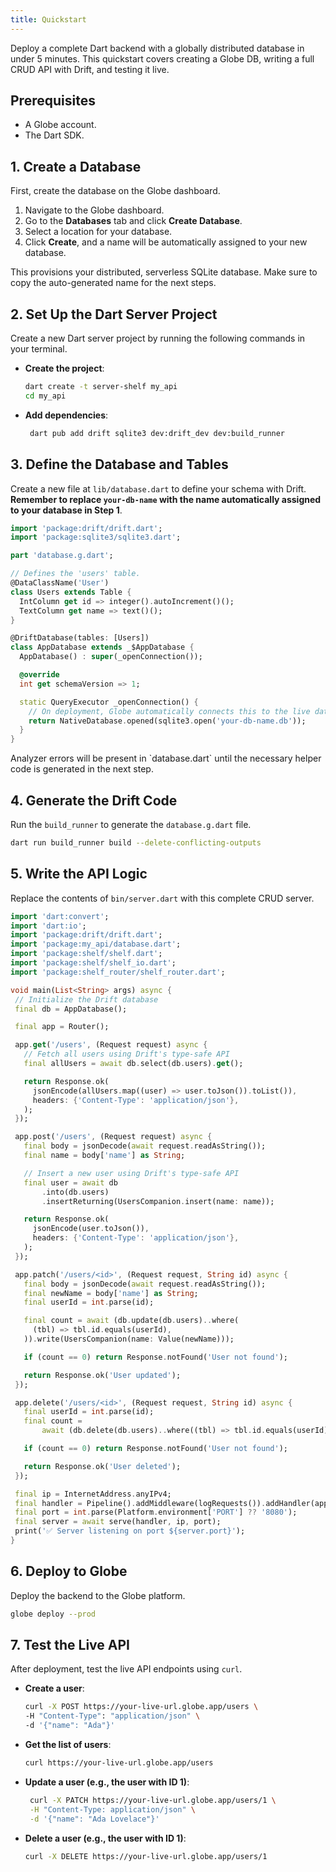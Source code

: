 ```yaml
---
title: Quickstart
---
```


Deploy a complete Dart backend with a globally distributed database in under 5 minutes. This quickstart covers creating a Globe DB, writing a full CRUD API with Drift, and testing it live.

## Prerequisites

- A Globe account.
- The Dart SDK.

## 1. Create a Database

First, create the database on the Globe dashboard.

1. Navigate to the Globe dashboard.
2. Go to the **Databases** tab and click **Create Database**.
3. Select a location for your database.
4. Click **Create**, and a name will be automatically assigned to your new database.

This provisions your distributed, serverless SQLite database. Make sure to copy the auto-generated name for the next steps.

## 2. Set Up the Dart Server Project

Create a new Dart server project by running the following commands in your terminal.

- **Create the project**:

  ```bash
  dart create -t server-shelf my_api
  cd my_api
  ```

- **Add dependencies**:
  ```bash
   dart pub add drift sqlite3 dev:drift_dev dev:build_runner
  ```

## 3. Define the Database and Tables

Create a new file at `lib/database.dart` to define your schema with Drift. **Remember to replace `your-db-name` with the name automatically assigned to your database in Step 1**.

```dart
import 'package:drift/drift.dart';
import 'package:sqlite3/sqlite3.dart';

part 'database.g.dart';

// Defines the 'users' table.
@DataClassName('User')
class Users extends Table {
  IntColumn get id => integer().autoIncrement()();
  TextColumn get name => text()();
}

@DriftDatabase(tables: [Users])
class AppDatabase extends _$AppDatabase {
  AppDatabase() : super(_openConnection());

  @override
  int get schemaVersion => 1;

  static QueryExecutor _openConnection() {
    // On deployment, Globe automatically connects this to the live database.
    return NativeDatabase.opened(sqlite3.open('your-db-name.db'));
  }
}
```

<Info>
  Analyzer errors will be present in `database.dart` until the necessary helper
  code is generated in the next step.
</Info>

## 4. Generate the Drift Code

Run the `build_runner` to generate the `database.g.dart` file.

```bash
dart run build_runner build --delete-conflicting-outputs
```

## 5. Write the API Logic

Replace the contents of `bin/server.dart` with this complete CRUD server.

```dart
import 'dart:convert';
import 'dart:io';
import 'package:drift/drift.dart';
import 'package:my_api/database.dart';
import 'package:shelf/shelf.dart';
import 'package:shelf/shelf_io.dart';
import 'package:shelf_router/shelf_router.dart';

void main(List<String> args) async {
 // Initialize the Drift database
 final db = AppDatabase();

 final app = Router();

 app.get('/users', (Request request) async {
   // Fetch all users using Drift's type-safe API
   final allUsers = await db.select(db.users).get();

   return Response.ok(
     jsonEncode(allUsers.map((user) => user.toJson()).toList()),
     headers: {'Content-Type': 'application/json'},
   );
 });

 app.post('/users', (Request request) async {
   final body = jsonDecode(await request.readAsString());
   final name = body['name'] as String;

   // Insert a new user using Drift's type-safe API
   final user = await db
       .into(db.users)
       .insertReturning(UsersCompanion.insert(name: name));

   return Response.ok(
     jsonEncode(user.toJson()),
     headers: {'Content-Type': 'application/json'},
   );
 });

 app.patch('/users/<id>', (Request request, String id) async {
   final body = jsonDecode(await request.readAsString());
   final newName = body['name'] as String;
   final userId = int.parse(id);

   final count = await (db.update(db.users)..where(
     (tbl) => tbl.id.equals(userId),
   )).write(UsersCompanion(name: Value(newName)));

   if (count == 0) return Response.notFound('User not found');

   return Response.ok('User updated');
 });

 app.delete('/users/<id>', (Request request, String id) async {
   final userId = int.parse(id);
   final count =
       await (db.delete(db.users)..where((tbl) => tbl.id.equals(userId))).go();

   if (count == 0) return Response.notFound('User not found');

   return Response.ok('User deleted');
 });

 final ip = InternetAddress.anyIPv4;
 final handler = Pipeline().addMiddleware(logRequests()).addHandler(app.call);
 final port = int.parse(Platform.environment['PORT'] ?? '8080');
 final server = await serve(handler, ip, port);
 print('✅ Server listening on port ${server.port}');
}
```

## 6. Deploy to Globe

Deploy the backend to the Globe platform.

```bash
globe deploy --prod
```

## 7. Test the Live API

After deployment, test the live API endpoints using `curl`.

- **Create a user**:

  ```bash
  curl -X POST https://your-live-url.globe.app/users \
  -H "Content-Type": "application/json" \
  -d '{"name": "Ada"}'
  ```

- **Get the list of users**:

  ```bash
  curl https://your-live-url.globe.app/users
  ```

- **Update a user (e.g., the user with ID 1)**:

  ```bash
   curl -X PATCH https://your-live-url.globe.app/users/1 \
   -H "Content-Type: application/json" \
   -d '{"name": "Ada Lovelace"}'
  ```

- **Delete a user (e.g., the user with ID 1)**:

  ```bash
  curl -X DELETE https://your-live-url.globe.app/users/1
  ```
